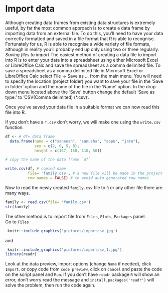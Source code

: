 # Import data
Although creating data frames from existing data structures is extremely useful, by far the most common approach is to create a data frame by importing data from an external file. To do this, you’ll need to have your data correctly formatted and saved in a file format that R is able to recognise. Fortunately for us, R is able to recognise a wide variety of file formats, although in reality you’ll probably end up only using two or three regularly.  
*Saving files to import*
The easiest method of creating a data file to import into R is to enter your data into a spreadsheet using either Microsoft Excel or LibreOffice Calc and save the spreadsheet as a comma delimited file. 
To save a spreadsheet as a comma delimited file in Microsoft Excel or LibreOffice Calc select File -> Save as ... from the main menu. You will need to specify the location (project folder) you want to save your file in the ‘Save in folder’ option and the name of the file in the ‘Name’ option. In the drop down menu located above the ‘Save’ button change the default ‘Save as type:’ to ‘CSV(Comma delimited) (*.csv)’.  

Once you’ve saved your data file in a suitable format we can now read this file into R.  

If you don't have a `*.csv` don't worry, we will make one using the `write.csv` function.

```r
df <- # df= data frame
  data.frame(name = c("saneesh", "sanusha", "appu", "jaru"),
             sex = c(2, 0, 5, 8),
             height = c(167, 158, 110, 50))

# copy the name of the data frame `df`

write.csv(df, # copied name
          file= 'family.csv', # a new file will be made in the project folder with name family.csv. Go check after running the code!
          row.names = FALSE) # to avoid auto generated row names
```

Now to read the newly created `family.csv` file to `R` or any other file there are many ways.

```r
family <- read.csv(file= 'family.csv')
str(family)

```

The other method is to import file from `Files`, `Plots`, `Packages` panel.  
Go to `Files`

```r
 knitr::include_graphics('pictures/importcsv.jpg')
```

and 

```r
 knitr::include_graphics('pictures/importcsv_1.jpg') 
library(readr)
```

Look at the data preview, import options (change `Name` if needed), click `Import`. or copy code from `code preview`, click on `cancel` and paste the code on the script panel and `Run`. If you don't have `readr` package `R` will show an error, don't worry read the message and `install.packages('readr')` will solve the problem, then run the code again.

